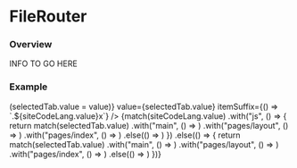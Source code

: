 


# FileRouter

### Overview

INFO TO GO HERE

### Example

<div>
  <div className="not-prose">
    <TabGroup
      items={tabs}
      onSelect={(value) => (selectedTab.value = value)}
      value={selectedTab.value}
      itemSuffix={() => `.${siteCodeLang.value}x`}
    />
    <CopyInnerText>
    {match(siteCodeLang.value)
        .with("js", () => { 
          return match(selectedTab.value)
            .with("main", () => <ExampleMain />)
            .with("pages/layout", () => <ExamplePagesLayout />)
            .with("pages/index", () => <ExamplePagesIndex />)
            .else(() => <ExamplePagesIndexId />)
        })
        .else(() => {
          return match(selectedTab.value)
            .with("main", () => <ExampleMainTs />)
            .with("pages/layout", () => <ExamplePagesLayoutTs />)
            .with("pages/index", () => <ExamplePagesIndexTs />)
            .else(() => <ExamplePagesIndexIdTs />)
        })}
    </CopyInnerText>
  </div>
</div>
